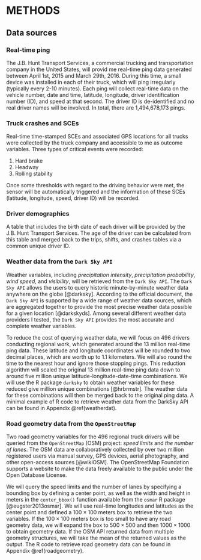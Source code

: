 METHODS
=======

Data sources
------------

### Real-time ping

The J.B. Hunt Transport Services, a commercial trucking and transportation company in the United States, will provid me real-time ping data generated between April 1st, 2015 and March 29th, 2016. During this time, a small device was installed in each of their truck, which will ping irregularly (typically every 2-10 minutes). Each ping will collect real-time data on the vehicle number, date and time, latitude, longitude, driver identification number (ID), and speed at that second. The driver ID is de-identified and no real driver names will be involved. In total, there are 1,494,678,173 pings.

### Truck crashes and SCEs

Real-time time-stamped SCEs and associated GPS locations for all trucks were collected by the truck company and accessible to me as outcome variables. Three types of critical events were recorded:

1.	Hard brake
2.	Headway
3.	Rolling stability

Once some thresholds with regard to the driving behavior were met, the sensor will be automatically triggered and the information of these SCEs (latitude, longitude, speed, driver ID) will be recorded.

<!-- There were 12,458 critical events created by the 496 truck drivers during the study period.-->

### Driver demographics

A table that includes the birth date of each driver will be provided by the J.B. Hunt Transport Services. The age of the driver can be calculated from this table and merged back to the trips, shifts, and crashes tables via a common unique driver ID.

### Weather data from the `Dark Sky API`

Weather variables, including *precipitation intensity*, *precipitation probability*, *wind speed*, and *visibility*, will be retrieved from the `Dark Sky API`. 
The `Dark Sky API` allows the users to query historic minute-by-minute weather data anywhere on the globe [@darksky]. 
According to the official document, the `Dark Sky API` is supported by a wide range of weather data sources, which are aggregated together to provide the most precise weather data possible for a given location [@darkskyds]. 
Among several different weather data providers I tested, the `Dark Sky API` provides the most accurate and complete weather variables.

To reduce the cost of querying weather data, we will focus on 496 drivers conducting regional work, which generated around the 13 million real-time ping data. These latitude and longitude coordinates will be rounded to two decimal places, which are worth up to 1.1 kilometers. 
We will also round the time to the nearest hour and ignore those stopping pings. 
This reduction algorithm will scaled the original 13 million real-time ping data down to around five million unique latitude-longitude-date-time combinations. 
We will use the R package `darksky` to obtain weather variables for these reduced give million unique  combinations [@hrbrmstr]. 
The weather data for these combinations will then be merged back to the original ping data.
A minimal example of R code to retrieve weather data from the DarkSky API can be found in Appendix \@ref(weatherdat).

### Road geometry data from the `OpenStreetMap`

Two road geometry variables for the 496 regional truck drivers will be queried from the `OpenStreetMap` (OSM) project: *speed limits* and *the number of lanes*. 
The OSM data are collaboratively collected by over two million registered users via manual survey, GPS devices, aerial photography, and other open-access sources [@wikiOSM]. 
The OpenStreetMap Foundation supports a website to make the data freely available to the public under the Open Database License. 

We will query the speed limits and the number of lanes by specifying a bounding box by defining a center point, as well as the width and height in meters in the `center_bbox()` function available from the `osmar` R package [@eugster2013osmar]. 
We will use real-time longitudes and latitudes as the center point and defined a $100\times100$ meters box to retrieve the two variables. 
If the $100\times100$ meters box is too small to have any road geometry data, we will expand the box to $500\times500$ and then $1000\times1000$ to obtain geometry data. 
If the OSM API returned data from multiple geometry structures, we will take the mean of the returned values as the output. 
The R code to retrieve road geometry data can be found in Appendix \@ref(roadgeometry).



<!--
. 
The average length of a trip in this study is 2.31 hours with the standard deviation of 1.8 hours.

The Shift_ID column in Table 1 shows different shifts, separated by an eight-hour threshold. 
The average length of a shift in this study is 8.42 hours with the standard deviation of 2.45 hours.
-->

<!--
@hos2017 demands that property-carrying drivers should not drive more than 14 consecutive hours after coming on duty after 10 hours of rest. This 14-hour restriction cannot be extended by off-duty time. [@goel2014hours; @anderson2017exploratory]
-->











